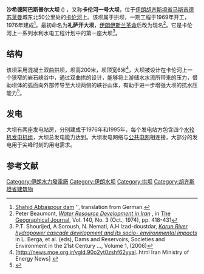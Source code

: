 {{Infobox dam
| name                 = 沙希德阿巴斯普尔大坝<br>{{lang|fa|سد شهید عباسپور}}
| image                =
| image_caption        =
| name_official        =
| dam_crosses          = [[卡伦河_(伊朗)|卡伦河]]
| location             = {{IRN}}[[胡齐斯坦省|胡齐斯坦省]]
| dam_type             = 拱坝
| dam_length           = {{Convert|380|m|abbr=on}}
| dam_height           = {{Convert|200|m|abbr=on}}
| dam_width_base       =
| spillway_type        =
| spillway_capacity    =
| construction_began   = 1969
| opening              = 1976
| cost                 =
| owner                =
| operator             = 伊朗水电资源开发公司(IWPRDC)
| res_name             =
| res_capacity_total   = {{Convert|3.139|km3|acre feet|abbr=on}}
| res_catchment        =
| res_surface          = {{Convert|54.8|km2|abbr=on}}
| res_max_depth        =
| plant_operator       =
| plant_turbines       = 8 × {{convert|250|MW|abbr=on}} [[法蘭西斯式水輪機|法蘭西斯式水輪機]]
| plant_capacity       = {{convert|2000|MW|abbr=on}}
| plant_annual_gen     =
| plant_commission     = 1976 - 2006<ref>{{cite web|title=Hydroelectric Power Plants in Iran|url=http://www.industcards.com/hydro-iran.htm|publisher=IndustCards|accessdate=21 February 2013|archive-date=2012-09-08|archive-url=https://archive.today/20120908213617/http://www.industcards.com/hydro-iran.htm|dead-url=yes}}</ref>
| plant_decommission   =
| location_map         =  Iran
| location_map_caption =
| lat_d   = 32
| lat_m   = 07
| lat_s   = 00
| lat_NS  = N
| long_d  = 49
| long_m  = 37
| long_s  = 00
| long_EW = E
| coordinates_type     = type:landmark
| coordinates_display  = inline,title
| website              =
| extra                =
}}

'''沙希德阿巴斯普尔大坝''' ({{lang-fa|سد شهید عباسپور}}) ，又称'''卡伦河一号大坝'''，位于[[伊朗|伊朗]][[胡齊斯坦省|胡齐斯坦省]][[馬斯吉德蘇萊曼|马斯吉德苏莱曼]]城东北50公里处的[[卡伦河_(伊朗)|卡伦河]]上。该坝属于拱坝，一期工程于1969年开工，1976年建成<ref>[https://translate.google.com/translate?hl=en&sl=de&u=http://de.academic.ru/dic.nsf/dewiki/752587&ei=tZA6TIKhEoL78AaEqfinBg&sa=X&oi=translate&ct=result&resnum=9&ved=0CDgQ7gEwCDgK&prev=/search%3Fq%3D%2522Karun%2B1%2522%2BDam%26start%3D10%26hl%3Den%26client%3Dfirefox-a%26sa%3DN%26rls%3Dorg.mozilla:en-US:official Shahid Abbaspour dam] {{Wayback|url=https://translate.google.com/translate?hl=en&sl=de&u=http%3A%2F%2Fde.academic.ru%2Fdic.nsf%2Fdewiki%2F752587&ei=tZA6TIKhEoL78AaEqfinBg&sa=X&oi=translate&ct=result&resnum=9&ved=0CDgQ7gEwCDgK&prev=%2Fsearch%3Fq%3D%2522Karun%2B1%2522%2BDam%26start%3D10%26hl%3Den%26client%3Dfirefox-a%26sa%3DN%26rls%3Dorg.mozilla%3Aen-US%3Aofficial |date=20150928042926 }}'', translation from German.</ref>。最初命名为'''礼萨汗大坝'''，[[伊朗伊斯蘭革命|伊朗伊斯兰革命]]后改为现名<ref>Peter Beaumont, ''[http://www.jstor.org/stable/1796535 Water Resource Development in Iran] {{Wayback|url=http://www.jstor.org/stable/1796535 |date=20160303165407 }}'', in [[The_Geographical_Journal|The Geographical Journal]], Vol. 140, No. 3 (Oct., 1974), pp. 418-431</ref>。它是卡伦河上一系列水利水电工程计划中的第一座大坝<ref>P.T. Shourijed, A Soroush, N. Nemati, A.H Izad-doustdar, ''[https://books.google.com/books?id=6XzSYK9vNXQC&pg=PA290&lpg=PA290&dq=%22Karun+1%22+Dam&source=bl&ots=piAcWm-THF&sig=HtUHKo7UZtebj1CQ_CvbGyh5wLY&hl=en&ei=HYo6TMGiLoL68Aa85cSnBg&sa=X&oi=book_result&ct=result&resnum=9&ved=0CDkQ6AEwCA#v=snippet&q=%22Karun%20I%22&f=false Karun River hydropower cascade development and its socio- environmental impacts]'' in L. Berga, et al. (eds), Dams and Reservoirs, Societies and Environment in the 21st Century ..., Volume 1, (2006)</ref>。

== 结构 ==
该坝采用混凝土双曲拱坝，坝高200米，坝顶宽6米<ref name="MOE">[http://news.moe.org.ir/vgld.90o2yt0zshf62yyal..html Iran Ministry of Energy News] {{webarchive|url=https://web.archive.org/web/20081226230242/http://news.moe.org.ir/vgld.90o2yt0zshf62yyal..html |date=2008-12-26 }}</ref>，大坝被设计在卡伦河上一个狭窄的岩石峡谷中，通过双曲拱的设计，能够将上游储水水流所带来的压力，借助坝体的弧面向外部传导至大坝两侧的峡谷山体，有助于进一步增强大坝的抗水压能力<ref>{{cite web|url=http://www.pbs.org/wgbh/buildingbig/dam/basics.html|title=Dam basics|publisher=|accessdate=2008-06-11|archive-date=2007-12-03|archive-url=https://web.archive.org/web/20071203113123/http://www.pbs.org/wgbh/buildingbig/dam/basics.html|dead-url=no}}</ref>。

== 发电 ==
大坝有两座发电站房，分别建成于1976年和1995年，每个发电站方包含四个{{convert|2000|MW}}[[水輪發電機|水轮机发电机组]]，大坝总发电能力达到{{convert|2000|MW}}。大坝发电网络与[[輸電網路|公共电网]]相连接，大部分的发电用于尖峰时刻的用电需求。

{{clear}}

==参考文献==
{{reflist}}

{{卡伦河水坝}}
[[Category:伊朗水力發電廠|Category:伊朗水力發電廠]]
[[Category:伊朗水坝|Category:伊朗水坝]]
[[Category:拱坝|Category:拱坝]]
[[Category:胡齐斯坦省建筑物|Category:胡齐斯坦省建筑物]]